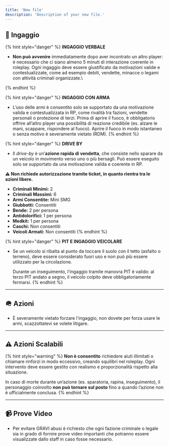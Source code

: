 ```yaml
---
title: 'New file'
description: 'Description of your new file.'
---
```


## 🔫 Ingaggio

{% hint style="danger" %}
**INGAGGIO VERBALE**

* **Non può avvenire** immediatamente dopo aver incontrato un altro player: è necessario che ci siano almeno 5 minuti di interazione coerente in roleplay. Ogni ingaggio deve essere giustificato da motivazioni valide e contestualizzate, come ad esempio debiti, vendette, minacce o legami con attività criminali organizzate.\

{% endhint %}

{% hint style="danger" %}
**INGAGGIO CON ARMA**&#x20;

* L’uso delle armi è consentito solo se supportato da una motivazione valida e contestualizzata in RP, come rivalità tra fazioni, vendette personali o protezione di terzi. Prima di aprire il fuoco, è obbligatorio offrire all’altro player una possibilità di reazione credibile (es. alzare le mani, scappare, rispondere al fuoco). Aprire il fuoco in modo istantaneo o senza motivo è severamente vietato (RDM).
{% endhint %}

{% hint style="danger" %}
**DRIVE BY**

* Il _drive-by_ è un’**azione rapida di vendetta**, che consiste nello sparare da un veicolo in movimento verso uno o più bersagli. Può essere eseguito solo se supportato da una motivazione valida e coerente in RP.

**⚠️ Non richiede autorizzazione tramite ticket, in quanto rientra tra le azioni libere.**



* **Criminali Minimi:** 2
* **Criminali Massimi:** 6
* **Armi Consentite:** Mini SMG
* **Giubbotti:** Consentiti
* **Bende:** 2 per persona
* **Antidolorifici:** 1 per persona
* **Medkit:** 1 per persona
* **Caschi:** Non consentiti
* **Veicoli Armati:** Non consentiti
{% endhint %}

{% hint style="danger" %}
**PIT E INGAGGIO VEICOLARE**

*   Se un veicolo si ribalta al punto da toccare il suolo con il tetto (asfalto o terreno), deve essere considerato fuori uso e non può più essere utilizzato per la circolazione.

    Durante un inseguimento, l’ingaggio tramite manovra PIT è valido: al terzo PIT andato a segno, il veicolo colpito deve obbligatoriamente fermarsi.
{% endhint %}

***

## 🪖 Azioni

* È severamente vietato forzare l'ingaggio, non dovete per forza usare le armi, scazzottatevi se volete litigare.

***

## ⚠️ Azioni Scalabili

{% hint style="warning" %}
**Non è consentito** richiedere aiuti illimitati o chiamare rinforzi in modo eccessivo, creando squilibri nel roleplay. Ogni intervento deve essere gestito con realismo e proporzionalità rispetto alla situazione.

In caso di morte durante un’azione (es. sparatoria, rapina, inseguimento), il personaggio coinvolto **non può tornare sul posto** fino a quando l’azione non è ufficialmente conclusa.
{% endhint %}

***

## 📹 Prove Video

* Per evitare GRAVI abusi è richiesto che ogni fazione criminale o legale sia in grado di fornire prove video importanti che potranno essere visualizzate dallo staff in caso fosse necessario.
